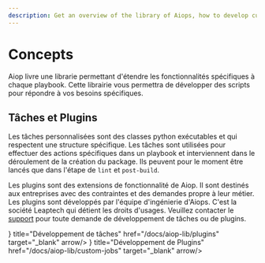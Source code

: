 ```yaml
---
description: Get an overview of the library of Aiops, how to develop custom scripts and plugins.
---
```


# Concepts

Aiop livre une librarie permettant d'étendre les fonctionnalités spécifiques à chaque playbook. Cette librairie vous permettra de développer des scripts pour répondre à vos besoins spécifiques.

## Tâches et Plugins

Les tâches personnalisées sont des classes python exécutables et qui respectent une structure spécifique. Les tâches sont utilisées pour effectuer des actions spécifiques dans un playbook et interviennent dans le déroulement de la création du package. Ils peuvent pour le moment être lancés que dans l'étape de `lint` et `post-build`.

Les plugins sont des extensions de fonctionnalité de Aiop. Il sont destinés aux entreprises avec des contraintes et des demandes propre à leur métier. Les plugins sont développés par l'équipe d'ingénierie d'Aiops. C'est la société Leaptech qui détient les droits d'usages. Veuillez contacter le [support](mailto:support@aiop.io) pour toute demande de développement de tâches ou de plugins.


<Cards num={2}>
  <Card icon={<FileCode2 size="24" />} title="Développement de tâches" href="/docs/aiop-lib/plugins" target="_blank" arrow/>
  <Card icon={<Blocks size="24" />} title="Développement de Plugins" href="/docs/aiop-lib/custom-jobs" target="_blank" arrow/>
</Cards>